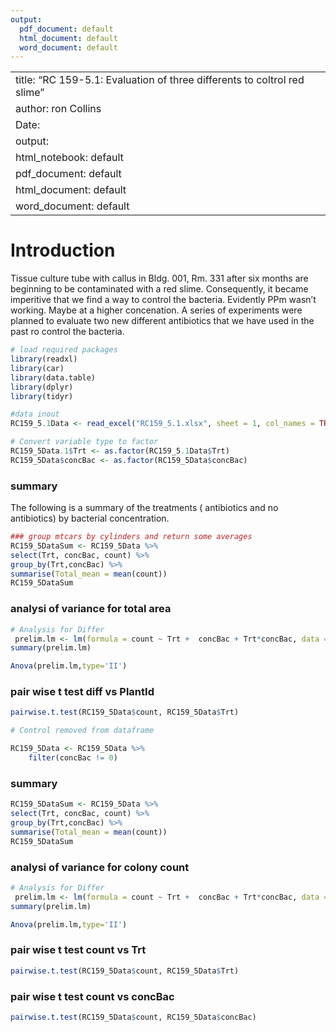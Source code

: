 ```yaml
---
output:
  pdf_document: default
  html_document: default
  word_document: default
---
```


----
title: "RC 159-5.1: Evaluation of three differents to coltrol red slime"
author: ron Collins
Date: 
output:
  html_notebook: default
  pdf_document: default
  html_document: default
  word_document: default
---
# Introduction
  Tissue culture tube with callus in Bldg. 001, Rm. 331 after six months are beginning to be contaminated with a red slime.  Consequently, it became imperitive that we find a way to control the bacteria.  Evidently PPm wasn't working.  Maybe at a higher concenation. A series of experiments were planned to evaluate two new different antibiotics that we have used in the past ro control the bacteria.


```r
# load required packages
library(readxl)
library(car)
library(data.table)
library(dplyr)
library(tidyr)
```

```r
#data inout
RC159_5.1Data <- read_excel("RC159_5.1.xlsx", sheet = 1, col_names = TRUE, col_types = NULL, na = "NA", skip = 0)
```


```r
# Convert variable type to factor
RC159_5Data.1$Trt <- as.factor(RC159_5.1Data$Trt)
RC159_5Data$concBac <- as.factor(RC159_5Data$concBac)

```

### summary
  The following is a summary of the treatments ( antibiotics and no antibiotics) by bacterial concentration. 
```r
### group mtcars by cylinders and return some averages
RC159_5DataSum <- RC159_5Data %>%
select(Trt, concBac, count) %>%
group_by(Trt,concBac) %>%
summarise(Total_mean = mean(count))
RC159_5DataSum
```



### analysi of variance for total area
```r
# Analysis for Differ
 prelim.lm <- lm(formula = count ~ Trt +  concBac + Trt*concBac, data = RC159_5Data, na.action=na.omit)
summary(prelim.lm)

Anova(prelim.lm,type='II')
```


### pair wise t test diff vs PlantId
```r
pairwise.t.test(RC159_5Data$count, RC159_5Data$Trt)
```



```r
# Control removed from dataframe

RC159_5Data <- RC159_5Data %>%
    filter(concBac != 0)
```

### summary
```r
RC159_5DataSum <- RC159_5Data %>%
select(Trt, concBac, count) %>%
group_by(Trt,concBac) %>%
summarise(Total_mean = mean(count))
RC159_5DataSum
```


### analysi of variance for colony count
```r
# Analysis for Differ
 prelim.lm <- lm(formula = count ~ Trt +  concBac + Trt*concBac, data = RC159_5Data, na.action=na.omit)
summary(prelim.lm)

Anova(prelim.lm,type='II')
```
### pair wise t test count  vs Trt
```r
pairwise.t.test(RC159_5Data$count, RC159_5Data$Trt)
```


### pair wise t test count  vs concBac
```r
pairwise.t.test(RC159_5Data$count, RC159_5Data$concBac)
```